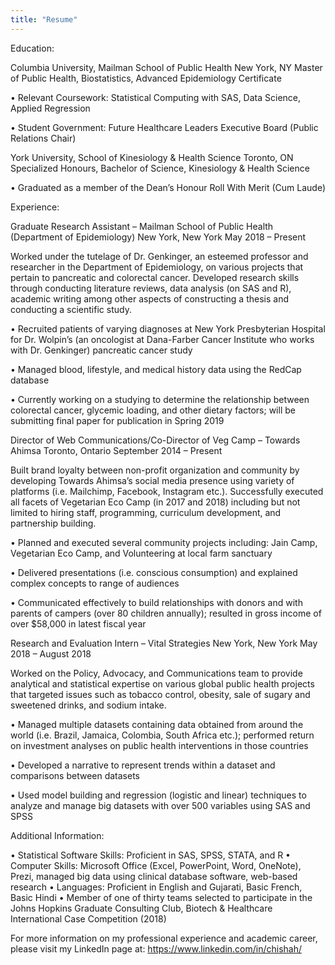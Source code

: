 ```yaml
---
title: "Resume"
---
```


Education:

Columbia University, Mailman School of Public Health 	            New York, NY
Master of Public Health, Biostatistics, Advanced Epidemiology Certificate

•	Relevant Coursework: Statistical Computing with SAS, Data Science, Applied Regression

•	Student Government: Future Healthcare Leaders Executive Board (Public Relations Chair) 

York University, School of Kinesiology & Health Science	Toronto, ON
Specialized Honours, Bachelor of Science, Kinesiology & Health Science 

•	Graduated as a member of the Dean’s Honour Roll With Merit (Cum Laude)



Experience:

Graduate Research Assistant – Mailman School of Public Health (Department of Epidemiology)
New York, New York 	May 2018 – Present

Worked under the tutelage of Dr. Genkinger, an esteemed professor and researcher in the Department of Epidemiology, on various projects that pertain to pancreatic and colorectal cancer. Developed research skills through conducting literature reviews, data analysis (on SAS and R), academic writing among other aspects of constructing a thesis and conducting a scientific study. 

•	Recruited patients of varying diagnoses at New York Presbyterian Hospital for Dr. Wolpin’s (an oncologist at Dana-Farber Cancer Institute who works with Dr. Genkinger) pancreatic cancer study

•	Managed blood, lifestyle, and medical history data using the RedCap database

•	Currently working on a studying to determine the relationship between colorectal cancer, glycemic loading, and other dietary factors; will be submitting final paper for publication in Spring 2019


Director of Web Communications/Co-Director of Veg Camp – Towards Ahimsa
Toronto, Ontario  September 2014 – Present

Built brand loyalty between non-profit organization and community by developing Towards Ahimsa’s social media presence using variety of platforms (i.e. Mailchimp, Facebook, Instagram etc.). Successfully executed all facets of Vegetarian Eco Camp (in 2017 and 2018) including but not limited to hiring staff, programming, curriculum development, and partnership building. 

•	Planned and executed several community projects including: Jain Camp, Vegetarian Eco Camp, and Volunteering at local farm sanctuary

•	Delivered presentations (i.e. conscious consumption) and explained complex concepts to range of audiences 

•	Communicated effectively to build relationships with donors and with parents of campers (over 80 children annually); resulted in gross income of over $58,000 in latest fiscal year


Research and Evaluation Intern – Vital Strategies
New York, New York  May 2018 – August 2018

Worked on the Policy, Advocacy, and Communications team to provide analytical and statistical expertise on various global public health projects that targeted issues such as tobacco control, obesity, sale of sugary and sweetened drinks, and sodium intake. 

•	Managed multiple datasets containing data obtained from around the world (i.e. Brazil, Jamaica, Colombia, South Africa etc.); performed return on investment analyses on public health interventions in those countries

•	Developed a narrative to represent trends within a dataset and comparisons between datasets

•	Used model building and regression (logistic and linear) techniques to analyze and manage big datasets with over 500 variables using SAS and SPSS



Additional Information: 

•	Statistical Software Skills: Proficient in SAS, SPSS, STATA, and R
•	Computer Skills: Microsoft Office (Excel, PowerPoint, Word, OneNote), Prezi, managed big data using clinical database software, web-based research
•	Languages: Proficient in English and Gujarati, Basic French, Basic Hindi 
•	Member of one of thirty teams selected to participate in the Johns Hopkins Graduate Consulting Club, Biotech & Healthcare International Case Competition (2018)


For more information on my professional experience and academic career, please visit my LinkedIn page at: [https://www.linkedin.com/in/chishah/](https://www.linkedin.com/in/chishah/)